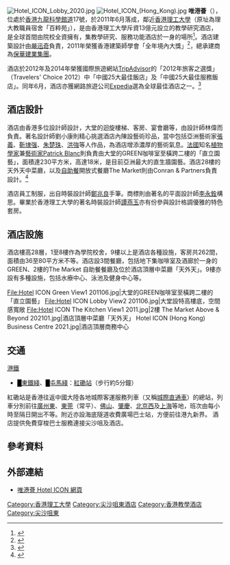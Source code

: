 {{NOT|維港匯|維港頌|維港一號}}
{{Infobox hotel
| hotel_name =Hotel ICON<br />唯港薈
| logo               = [[File:Hotel_Icon_logo.svg|140px]]
| image              = Hotel ICON 201107.jpg
| image_width        = 250px
| caption            = ''"A hotel unlike any other"''
| location           = {{HKG}}[[九龍|九龍]][[尖沙咀|尖沙咀]]東部[[科學館道|科學館道]]17號
| coordinates        =
| opening_date       = 2011年
| stars              = 
| closing_date       =
| developer          =[[香港理工大學|香港理工大學]]
| operator           =[[香港理工大學|香港理工大學]]
| owner              =[[香港理工大學|香港理工大學]]
| architect          =[[嚴迅奇|嚴迅奇]]
| number_of_restaurants = 3間
| number_of_rooms    = 262間
| number_of_suites   = 26間
| floor_area         = 
| floors             = 28層
| parking            = 有
| website            =[http://www.hotel-icon.com/ 唯港薈]
| footnotes          =
}}

[[File:Hotel_ICON_Lobby_2020.jpg|thumb]]
[[File:Hotel_ICON_(Hong_Kong).jpg|thumb]]
'''唯港薈'''（{{lang-en|'''Hotel ICON'''}}），位處於[[香港|香港]][[九龍|九龍]][[科學館道|科學館道]]17號，於2011年6月落成，鄰近[[香港理工大學|香港理工大學]]（原址為理大教職員宿舍「百粹苑」），是由香港理工大學斥資13億元設立的教學研究酒店，是全球首間由院校全資擁有，集教學研究、服務功能酒店於一身的場所<ref>{{Cite web |url=http://www.polyu.edu.hk/ife/corp/cntimgs/news/CMA_Dec2013_P12-15.pdf |title=教研酒店「唯港薈」 全面培訓專才 《企業雄才》 香港理工大學 2013年12月 |accessdate=2014-09-08 |archive-date=2020-06-22 |archive-url=https://web.archive.org/web/20200622022513/https://www.polyu.edu.hk/ife/corp/cntimgs/news/CMA_Dec2013_P12-15.pdf |dead-url=no }}</ref>。酒店建築設計由[[嚴迅奇|嚴迅奇]]負責，2011年榮獲香港建築師學會「全年境內大獎」<ref>{{Cite web |url=https://hk.news.yahoo.com/%E7%90%86%E5%A4%A7%E6%95%99%E5%AD%B8%E9%85%92%E5%BA%97%E5%A5%AA%E5%BB%BA%E7%AF%89%E7%8D%8E-220856584.html |title=理大教學酒店奪建築獎 《星島日報》2012年5月10日 |accessdate=2014年9月8日 |archive-date=2020年6月22日 |archive-url=https://web.archive.org/web/20200622022518/https://hk.news.yahoo.com/%E7%90%86%E5%A4%A7%E6%95%99%E5%AD%B8%E9%85%92%E5%BA%97%E5%A5%AA%E5%BB%BA%E7%AF%89%E7%8D%8E-220856584.html |dead-url=no }}</ref>，總承建商為[[保華建業集團|保華建業集團]]。

酒店於2012年及2014年榮獲國際旅遊網站[[TripAdvisor|TripAdvisor]]的「2012年旅客之選獎」（Travelers' Choice 2012）中「中國25大最佳飯店」及「中國25大最佳服務飯店」。同年6月，酒店亦獲網路旅遊公司[[智游网|Expedia]]選為全球最佳酒店之一。<ref>{{Cite web |url=http://www.hotel-icon.com/about-the-hotel.aspx#/award |title=Hotel ICON Awards |accessdate=2014-09-08 |archive-date=2014-09-08 |archive-url=https://web.archive.org/web/20140908154354/http://www.hotel-icon.com/about-the-hotel.aspx#/award |dead-url=yes }}</ref>

==酒店設計==
酒店由香港多位設計師設計，大堂的迴旋樓梯、客房、宴會廳等，由設計師林偉而負責。著名設計師劉小康則精心挑選酒店內陳設藝術珍品，當中包括亞洲藝術家[[張義|張義]]、[[靳埭强|靳埭强]]、[[朱楚珠|朱楚珠]]、[[洪強|洪強]]等人作品，為酒店增添濃厚的藝術氣息。[[法國|法國]]知名[[植物學家|植物學家]]兼[[藝術家|藝術家]][[Patrick_Blanc|Patrick Blanc]]則負責由大堂的GREEN咖啡室至橫跨二樓的「直立園藝」，面積達230平方米，高達18米，是目前亞洲最大的直生牆園藝。酒店28樓的天外天中菜廳，以及[[自助餐|自助餐]]開放式餐廳The Market則由Conran & Partners負責設計。<ref>{{Cite web |url=http://www.hotel-icon.com/~/media/Files/tc/pdf/press-release-20110524_tc.ashx |title=唯港薈匯聚香港創意之最 聚香港創意之最 非凡設計及優質服務造就不一樣的酒店體驗 Hotel ICON 2011年5月24日 |accessdate=2014年9月8日 |archive-date=2014年9月8日 |archive-url=https://web.archive.org/web/20140908154431/http://www.hotel-icon.com/~/media/Files/tc/pdf/press-release-20110524_tc.ashx |dead-url=yes }}</ref>

酒店員工制服，出自時裝設計師[[鄭兆良|鄭兆良]]手筆。商標則由著名的平面設計師[[李永銓|李永銓]]構思。畢業於香港理工大學的著名時裝設計師[[譚燕玉|譚燕玉]]亦有份參與設計格調優雅的特色套房。

==酒店設施==
酒店樓高28層，1至8樓作為學院校舍，9樓以上是酒店各種設施，客房共262間，面積由36至80平方米不等。酒店設3間餐廳，包括地下集咖啡室及酒廊於一身的GREEN、2樓的The Market 自助餐餐廳及位於酒店頂層中菜廳「天外天」。9樓亦設有多種設施，包括水療中心、泳池及健身中心等。

<gallery widths="200" heights="150">
File:Hotel ICON Green View1 201106.jpg|大堂的GREEN咖啡室至橫跨二樓的「直立園藝」
File:Hotel ICON Lobby View2 201106.jpg|大堂設特高樓底，空間感寬敞
File:Hotel ICON The Kitchen View1 2011.jpg|2樓 The Market
Above & Beyond 202101.jpg|酒店頂層中菜廳「天外天」
Hotel ICON (Hong Kong) Business Centre 2021.jpg|酒店頂層商務中心
</gallery>

==交通==
;[[港鐵|港鐵]]
*<font color="{{東鐵綫色彩}}">█</font>[[東鐵綫|東鐵綫]]、<font color="{{屯馬綫色彩}}">█</font>[[屯馬綫|屯馬綫]]：[[紅磡站|紅磡站]]（步行約5分鐘）
紅磡站是香港往返中國大陸各地城際客運服務列車（又稱[[城際直通車|城際直通車]]）的總站，列車分別前往[[廣州東站|廣州東]]、[[東莞|東莞]]（常平）、[[佛山|佛山]]、[[肇慶|肇慶]]、[[北京西|北京西]]及[[上海|上海]]等地，班次由每小時至隔日開出不等。附近亦設海底隧道收費廣場巴士站，方便前往港九新界。
酒店提供免費穿梭巴士服務連接尖沙咀及酒店。

==參考資料==
{{reflist}}

==外部連結==
{{commons|Category:Hotel ICON (Hong Kong)}}
*[http://www.hotel-icon.com/ 唯港薈 Hotel ICON 網頁]{{Wayback|url=http://www.hotel-icon.com/ |date=20201211014547 }}

{{coord|22.30093|N|114.17968|E|display=title}}
{{香港理工大學}}
[[Category:香港理工大學|Category:香港理工大學]]
[[Category:尖沙咀東酒店|Category:尖沙咀東酒店]]
[[Category:香港教學酒店|Category:香港教學酒店]]
[[Category:尖沙咀東|Category:尖沙咀東]]